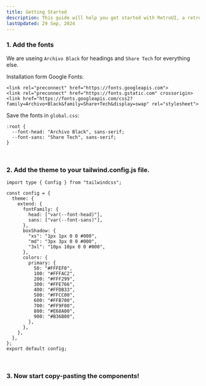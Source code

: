 ```yaml
---
title: Getting Started
description: This guide will help you get started with RetroUI, a retro styled UI library based on Tailwind CSS.
lastUpdated: 29 Sep, 2024
---
```


### 1. Add the fonts
We are useing `Archivo Black` for headings and `Share Tech` for everything else.

Installation form Google Fonts:
```
<link rel="preconnect" href="https://fonts.googleapis.com">
<link rel="preconnect" href="https://fonts.gstatic.com" crossorigin>
<link href="https://fonts.googleapis.com/css2?family=Archivo+Black&family=Share+Tech&display=swap" rel="stylesheet">    
```

Save the fonts in `global.css`:

```
:root {
  --font-head: "Archivo Black", sans-serif;
  --font-sans: "Share Tech", sans-serif;
}
```

<br />

### 2. Add the theme to your tailwind.config.js file.

```
import type { Config } from "tailwindcss";

const config = {
  theme: {
    extend: {
      fontFamily: {
        head: ["var(--font-head)"],
        sans: ["var(--font-sans)"],
      },
      boxShadow: {
        "xs": "1px 1px 0 0 #000",
        "md": "3px 3px 0 0 #000",
        "3xl": "10px 10px 0 0 #000",
      },
      colors: {
        primary: {
          50: "#FFFEF0",
          100: "#FFFAC2",
          200: "#FFF299",
          300: "#FFE766",
          400: "#FFDB33",
          500: "#FFCC00",
          600: "#FFB700",
          700: "#FF9F00",
          800: "#E68A00",
          900: "#B36B00",
        },
      },
    },
  },
};
export default config;
```

<br />
    
### 3. Now start copy-pasting the components!